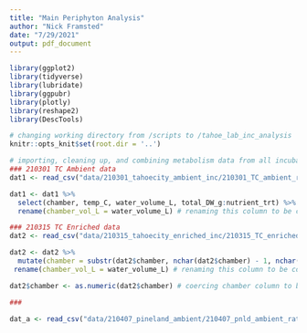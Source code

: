 ```yaml
---
title: "Main Periphyton Analysis"
author: "Nick Framsted"
date: "7/29/2021"
output: pdf_document
---
```

```r
library(ggplot2)
library(tidyverse)
library(lubridate)
library(ggpubr)
library(plotly)
library(reshape2)
library(DescTools)

# changing working directory from /scripts to /tahoe_lab_inc_analysis
knitr::opts_knit$set(root.dir = '..')
```


```r
# importing, cleaning up, and combining metabolism data from all incubations
### 210301 TC Ambient data
dat1 <- read_csv("data/210301_tahoecity_ambient_inc/210301_TC_ambient_rates.csv")

dat1 <- dat1 %>%
  select(chamber, temp_C, water_volume_L, total_DW_g:nutrient_trt) %>% # selecting only the columns I need
  rename(chamber_vol_L = water_volume_L) # renaming this column to be consistent between experiments

### 210315 TC Enriched data
dat2 <- read_csv("data/210315_tahoecity_enriched_inc/210315_TC_enriched_rates.csv")

dat2 <- dat2 %>%
  mutate(chamber = substr(dat2$chamber, nchar(dat2$chamber) - 1, nchar(dat2$chamber))) %>%# removing the word "chamber" from the column and only keeping the number
 rename(chamber_vol_L = water_volume_L) # renaming this column to be consistent between experiments

dat2$chamber <- as.numeric(dat2$chamber) # coercing chamber column to be numeric

###

dat_a <- read_csv("data/210407_pineland_ambient/210407_pnld_ambient_rates.csv")
```

